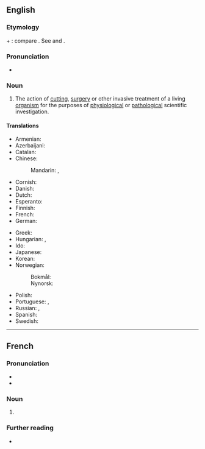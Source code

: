 ==English==
{{wikipedia}}

===Etymology===
{{root|en|ine-pro|*gʷeyh₃-|*sek-}}
{{uder|en|la|vīvus||alive}} + {{m|la|sectiō||cutting}}: compare {{cog|fr|vivisection}}. See {{m|en|vivid}} and {{m|en|section}}.

===Pronunciation===
* {{a|UK}} {{IPA|en|/ˌvɪvɪˈsɛkʃən/}}

===Noun===
{{en-noun|~}}

# The action of [[cutting]], [[surgery]] or other invasive treatment of a living [[organism]] for the purposes of [[physiology|physiological]] or [[pathology|pathological]] scientific investigation.

====Translations====
{{trans-top|The action of invasive treatment of a living organism for scientific investigation}}
* Armenian: {{t|hy|կենդանահատում}}
* Azerbaijani: {{t|az|diriyarma}}
* Catalan: {{t|ca|vivisecció|f}}
* Chinese:
*: Mandarin: {{t|cmn|活體解剖|sc=Hans}}, {{t|cmn|活体解剖|tr=huótǐ jiěpōu|sc=Hans}}
* Cornish: {{t|kw|bewdreghyans|m}}
* Danish: {{t|da|vivisektion|c}}
* Dutch: {{t+|nl|vivisectie|f}}
* Esperanto: {{t|eo|vivisekcio}}
* Finnish: {{t+|fi|vivisektio}}
* French: {{t+|fr|vivisection|f}}
* German: {{t+|de|Vivisektion|f}}
{{trans-mid}}
* Greek: {{t+|el|ζωοτομία|f}}
* Hungarian: {{t|hu|elevenboncolás}}, {{t+|hu|élveboncolás}}
* Ido: {{t|io|vivdisseko}}
* Japanese: {{t|ja|生体解剖|tr=せいたいかいぼう, seitaikaibō|sc=Jpan}}
* Korean: {{t|ko|생체 해부(生體解剖)}}
* Norwegian:
*: Bokmål: {{t|nb|viviseksjon|m}}
*: Nynorsk: {{t|nn|viviseksjon|m}}
* Polish: {{t|pl|wiwisekcja|f}}
* Portuguese: {{t|pt|vivissecção|f}}, {{t|pt|vivisseção|f}}
* Russian: {{t+|ru|вивисе́кция|f}}, {{t+|ru|живосече́ние|n}}
* Spanish: {{t|es|vivisección|f}}
* Swedish: {{t+|sv|vivisektion|c}}
{{trans-bottom}}

----

==French==

===Pronunciation===
* {{fr-IPA|vivissection}}
* {{audio|fr|LL-Q150 (fra)-WikiLucas00-auto-vivisection.wav|Audio}}

===Noun===
{{fr-noun|f}}

# {{l|en|vivisection}}

===Further reading===
* {{R:TLFi}}